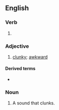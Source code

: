 ==English==

===Verb===
{{head|en|verb form}}

# {{present participle of|clunk|lang=en|nocat=1}}

===Adjective===
{{en-adj}}

# [[clunky]]; [[awkward]]

====Derived terms====
* {{l|en|clunkingly}}

===Noun===
{{en-noun}}

# A sound that clunks.